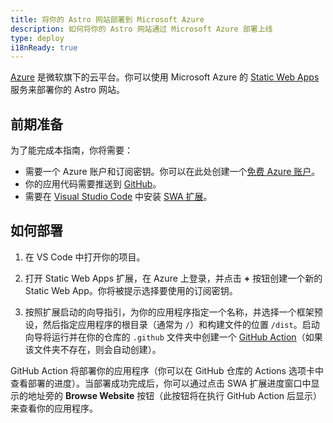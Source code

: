 ```yaml
---
title: 将你的 Astro 网站部署到 Microsoft Azure
description: 如何将你的 Astro 网站通过 Microsoft Azure 部署上线
type: deploy
i18nReady: true
---
```


[Azure](https://azure.microsoft.com/) 是微软旗下的云平台。你可以使用 Microsoft Azure 的 [Static Web Apps](https://aka.ms/staticwebapps) 服务来部署你的 Astro 网站。

## 前期准备

为了能完成本指南，你将需要：

- 需要一个 Azure 账户和订阅密钥。你可以在此处创建一个[免费 Azure 账户](https://azure.microsoft.com/free)。
-  你的应用代码需要推送到 [GitHub](https://github.com/)。
-  需要在 [Visual Studio Code](https://code.visualstudio.com/) 中安装 [SWA 扩展](https://marketplace.visualstudio.com/items?itemName=ms-azuretools.vscode-azurestaticwebapps)。

## 如何部署

1. 在 VS Code 中打开你的项目。

2. 打开 Static Web Apps 扩展，在 Azure 上登录，并点击 **+** 按钮创建一个新的 Static Web App。你将被提示选择要使用的订阅密钥。

3. 按照扩展启动的向导指引，为你的应用程序指定一个名称，并选择一个框架预设，然后指定应用程序的根目录（通常为 `/`）和构建文件的位置 `/dist`。启动向导将运行并在你的仓库的 `.github` 文件夹中创建一个 [GitHub Action](https://github.com/features/actions)（如果该文件夹不存在，则会自动创建）。

GitHub Action 将部署你的应用程序（你可以在 GitHub 仓库的 Actions 选项卡中查看部署的进度）。当部署成功完成后，你可以通过点击 SWA 扩展进度窗口中显示的地址旁的 **Browse Website** 按钮（此按钮将在执行 GitHub Action 后显示）来查看你的应用程序。